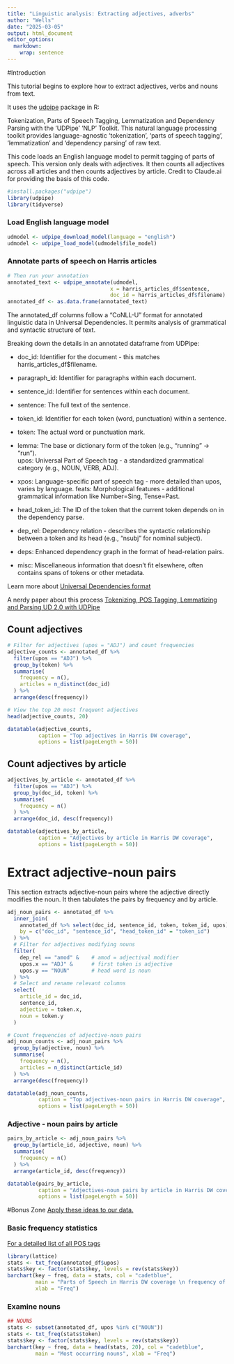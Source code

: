 ```yaml
---
title: "Linguistic analysis: Extracting adjectives, adverbs"
author: "Wells"
date: "2025-03-05"
output: html_document
editor_options: 
  markdown: 
    wrap: sentence
---
```


#Introduction

This tutorial begins to explore how to extract adjectives, verbs and nouns from text.

It uses the [udpipe](https://cran.r-project.org/web/packages/udpipe/index.html) package in R:

Tokenization, Parts of Speech Tagging, Lemmatization and Dependency Parsing with the 'UDPipe' 'NLP' Toolkit.
This natural language processing toolkit provides language-agnostic 'tokenization', 'parts of speech tagging', 'lemmatization' and 'dependency parsing' of raw text.

This code loads an English language model to permit tagging of parts of speech.
This version only deals with adjectives.
It then counts all adjectives across all articles and then counts adjectives by article. Credit to Claude.ai for providing the basis of this code.

```r
#install.packages("udpipe")
library(udpipe)
library(tidyverse)
```

### Load English language model

```r
udmodel <- udpipe_download_model(language = "english")
udmodel <- udpipe_load_model(udmodel$file_model)
```

### Annotate parts of speech on Harris articles

```r
# Then run your annotation
annotated_text <- udpipe_annotate(udmodel, 
                                 x = harris_articles_df$sentence, 
                                 doc_id = harris_articles_df$filename) 
annotated_df <- as.data.frame(annotated_text) 
```

The annotated_df columns follow a "CoNLL-U" format for annotated linguistic data in Universal Dependencies.
It permits analysis of grammatical and syntactic structure of text.

Breaking down the details in an annotated dataframe from UDPipe:

-   doc_id: Identifier for the document - this matches harris_articles_df\$filename.

-   paragraph_id: Identifier for paragraphs within each document.

-   sentence_id: Identifier for sentences within each document.

-   sentence: The full text of the sentence.

-   token_id: Identifier for each token (word, punctuation) within a sentence.

-   token: The actual word or punctuation mark.

-   lemma: The base or dictionary form of the token (e.g., "running" → "run").
    \
    upos: Universal Part of Speech tag - a standardized grammatical category (e.g., NOUN, VERB, ADJ).

-   xpos: Language-specific part of speech tag - more detailed than upos, varies by language.
    feats: Morphological features - additional grammatical information like Number=Sing, Tense=Past.

-   head_token_id: The ID of the token that the current token depends on in the dependency parse.

-   dep_rel: Dependency relation - describes the syntactic relationship between a token and its head (e.g., "nsubj" for nominal subject).

-   deps: Enhanced dependency graph in the format of head-relation pairs.

-   misc: Miscellaneous information that doesn't fit elsewhere, often contains spans of tokens or other metadata.

Learn more about [Universal Dependencies format](https://universaldependencies.org/format.html)


A nerdy paper about this process [Tokenizing, POS Tagging, Lemmatizing and Parsing UD 2.0 with UDPipe](https://ufal.mff.cuni.cz/~straka/papers/2017-conll_udpipe.pdf)


## Count adjectives
```r
# Filter for adjectives (upos = "ADJ") and count frequencies
adjective_counts <- annotated_df %>%
  filter(upos == "ADJ") %>%
  group_by(token) %>%
  summarise(
    frequency = n(),
    articles = n_distinct(doc_id)
  ) %>%
  arrange(desc(frequency))

# View the top 20 most frequent adjectives
head(adjective_counts, 20)

datatable(adjective_counts,
          caption = "Top adjectives in Harris DW coverage",
          options = list(pageLength = 50)) 

```

## Count adjectives by article
```r
adjectives_by_article <- annotated_df %>%
  filter(upos == "ADJ") %>%
  group_by(doc_id, token) %>%
  summarise(
    frequency = n()
  ) %>%
  arrange(doc_id, desc(frequency))

datatable(adjectives_by_article,
          caption = "Adjectives by article in Harris DW coverage",
          options = list(pageLength = 50)) 

```

# Extract adjective-noun pairs

This section extracts adjective-noun pairs where the adjective directly modifies the noun. It then tabulates the pairs by frequency and by article.

```r
adj_noun_pairs <- annotated_df %>%
  inner_join(
    annotated_df %>% select(doc_id, sentence_id, token, token_id, upos),
    by = c("doc_id", "sentence_id", "head_token_id" = "token_id")
  ) %>%
  # Filter for adjectives modifying nouns
  filter(
    dep_rel == "amod" &    # amod = adjectival modifier
    upos.x == "ADJ" &      # first token is adjective
    upos.y == "NOUN"       # head word is noun
  ) %>%
  # Select and rename relevant columns
  select(
    article_id = doc_id,
    sentence_id,
    adjective = token.x,
    noun = token.y
  )

# Count frequencies of adjective-noun pairs
adj_noun_counts <- adj_noun_pairs %>%
  group_by(adjective, noun) %>%
  summarise(
    frequency = n(),
    articles = n_distinct(article_id)
  ) %>%
  arrange(desc(frequency))

datatable(adj_noun_counts,
          caption = "Top adjectives-noun pairs in Harris DW coverage",
          options = list(pageLength = 50)) 

```


### Adjective - noun pairs by article
```r
pairs_by_article <- adj_noun_pairs %>%
  group_by(article_id, adjective, noun) %>%
  summarise(
    frequency = n()
  ) %>%
  arrange(article_id, desc(frequency))

datatable(pairs_by_article,
          caption = "Adjectives-noun pairs by article in Harris DW coverage",
          options = list(pageLength = 50)) 
```


#Bonus Zone
[Apply these ideas to our data.](https://cran.r-project.org/web/packages/udpipe/vignettes/udpipe-usecase-postagging-lemmatisation.html)


### Basic frequency statistics
[For a detailed list of all POS tags](https://universaldependencies.org/u/pos/index.html)

```r
library(lattice)
stats <- txt_freq(annotated_df$upos)
stats$key <- factor(stats$key, levels = rev(stats$key))
barchart(key ~ freq, data = stats, col = "cadetblue", 
         main = "Parts of Speech in Harris DW coverage \n frequency of occurrence", 
         xlab = "Freq")
```
### Examine nouns
```r
## NOUNS
stats <- subset(annotated_df, upos %in% c("NOUN")) 
stats <- txt_freq(stats$token)
stats$key <- factor(stats$key, levels = rev(stats$key))
barchart(key ~ freq, data = head(stats, 20), col = "cadetblue", 
         main = "Most occurring nouns", xlab = "Freq")
```

